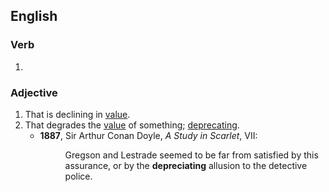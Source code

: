 ==English==

===Verb===
{{head|en|verb form}}

# {{present participle of|en|depreciate|nocat=1}}

===Adjective===
{{en-adj}}

# That is declining in [[value]].
# That degrades the [[value]] of something; [[deprecating]].
#* '''1887''', Sir Arthur Conan Doyle, ''A Study in Scarlet'', VII:
#*: Gregson and Lestrade seemed to be far from satisfied by this assurance, or by the '''depreciating''' allusion to the detective police.